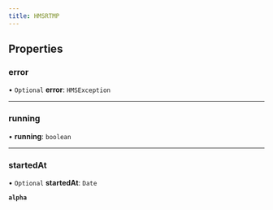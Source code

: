 ```yaml
---
title: HMSRTMP
---
```


## Properties

### error

• `Optional` **error**: `HMSException`

---

### running

• **running**: `boolean`

---

### startedAt

• `Optional` **startedAt**: `Date`

**`alpha`**
